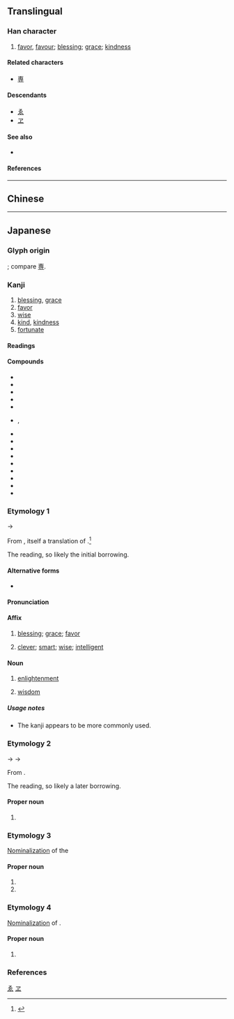 {{also|惠}}
{{character info}}
{{character info|0xfa6b}}
==Translingual==
{{ja-forms|恵|[[惠]]|[[惠]]}}

===Han character===
{{Han char|rn=61|rad=心|as=06|sn=10|four=|canj=JWP|ids=⿱𤰔心}}

# [[favor]], [[favour]]; [[blessing]]; [[grace]]; [[kindness]]

====Related characters====
* [[専]] <!-- same simplification -->

====Descendants====
* [[ゑ]]
* [[ヱ]]

====See also====
* {{l|mul|曺}} <!-- graphically similar -->

====References====
{{Han ref|kx=0386.161|dkj=10618|dj=0718.140|hdz=42290.031|uh=6075|ud=24693}}
{{Han ref|uh=FA6B}}

[[Category:Han characters from which hiragana were derived|ゑ]]
[[Category:Han characters from which katakana were derived|ヱ]]

----

==Chinese==
{{zh-see|惠|v}}

----

==Japanese==
{{ja-kanji forms|恵|惠}}

===Glyph origin===
{{Han simp|惠|f=叀|t=𤰔}}; compare [[専]].

===Kanji===
{{ja-kanji|grade=c|rs=心06|kyu=惠}}

# [[blessing]], [[grace]]
# [[favor]]
# [[wise]]
# [[kind]], [[kindness]]
# [[fortunate]]

====Readings====
{{ja-readings
|goon=え<ゑ
|kanon=けい<けい<くゑい
|kun=めぐみ-, めぐ-む, めぐ-まれる
|nanori=あい, あや, け, さと, さとし, しげ, しげる, へい, み, めぐる, やす
}}

====Compounds====
{{der-top|Compounds}}
* {{ja-r|恵方|えほう}}
* {{ja-r|恵愛|けいあい}}
* {{ja-r|恵子|^けいこ}}
* {{ja-r|恵顧|けいこ}}
* {{ja-r|恵贈|けいぞう}}
* {{ja-r|恵送|けいそう}}, {{ja-r|御%恵送|ご%-けいそう}}
* {{ja-r|恵投|けいとう}}
* {{ja-r|恵風|けいふう}}
* {{ja-r|恵与|けいよ}}
* {{ja-r|恩恵|おんけい}}
* {{ja-r|互恵|ごけい}}
* {{ja-r|施恵|しけい}}
* {{ja-r|仁恵|じんけい}}
* {{ja-r|特恵|とっけい}}
* {{ja-r|余恵|よけい}}
{{der-bottom}}

===Etymology 1===
{{ja-kanjitab|え|yomi=o}}
{{IPAchar|/we/}} → {{IPAchar|/e/}}

From {{der|ja|ltc|sort=え|-}} {{ltc-l|惠}}, itself a translation of {{der|ja|sa|sort=え|प्राज्ञा||[[wisdom]]}}.<ref name="DJS">{{R:Daijisen}}</ref>

The ''{{ll|ja|呉音|goon}}'' reading, so likely the initial borrowing.

====Alternative forms====
* {{ja-l|慧}}

====Pronunciation====
{{ja-pron|y=go|え|acc=1|acc_ref=DJR}}

====Affix====
{{ja-pos|affix|え|hhira=ゑ}}

# {{ja-def|恵}} [[blessing]]; [[grace]]; [[favor]]
# {{ja-def|恵|慧}} [[clever]]; [[smart]]; [[wise]]; [[intelligent]]

====Noun====
{{ja-noun|え|hhira=ゑ}}

# {{ja-def|恵|慧}} [[enlightenment]]
#: {{synonyms|ja|悟り|tr=satori}}
# {{ja-def|恵|慧}} {{lb|ja|especially in|_|Buddhism|sort=え}} [[wisdom]] {{gloss|especially ''[[prajna]]'', one of the {{w|Threefold Training|three divisions}} of the {{w|Noble Eightfold Path}}}}
#: {{synonyms|ja|[[知恵]], [[智慧]]|tr=chie|般若|tr2=hannya}}
#: {{hypernyms|ja|三学|tr=sangaku}}

=====Usage notes=====
* The {{ja-l|慧}} kanji appears to be more commonly used.

===Etymology 2===
{{ja-kanjitab|けい|yomi=o}}
{{IPAchar|/kwei/}} → {{IPAchar|/kei/}} → {{IPAchar|/keː/}}

From {{der|ja|ltc|-}} {{ltc-l|惠}}.

The ''{{ll|ja|漢音|kan'on}}'' reading, so likely a later borrowing.

====Proper noun====
{{ja-pos|proper|けい}}

# {{given name|ja|unisex|A=a|sort=けい}}

===Etymology 3===
{{ja-kanjitab|めぐみ|yomi=k}}

[[nominalization|Nominalization]] of the {{ja-etym-renyokei|恵む|めぐむ|to [[give]] (in [[charity]]); to [[bless]], to be [[kind]]}}

====Proper noun====
{{ja-pos|proper|めぐみ}}

# {{given name|ja|female|A=a|sort=めくみ}}
# {{surname|ja|A=a|nodot=1|sort=めくみ}}

===Etymology 4===
{{ja-kanjitab|めぐむ|yomi=k}}

[[nominalization|Nominalization]] of {{m|ja|恵む|tr=megumu||to [[give]] (in [[charity]]); to [[bless]], to be [[kind]]}}.

====Proper noun====
{{ja-pos|proper|めぐむ}}

# {{given name|ja|female|A=a}}

===References===
<references/>